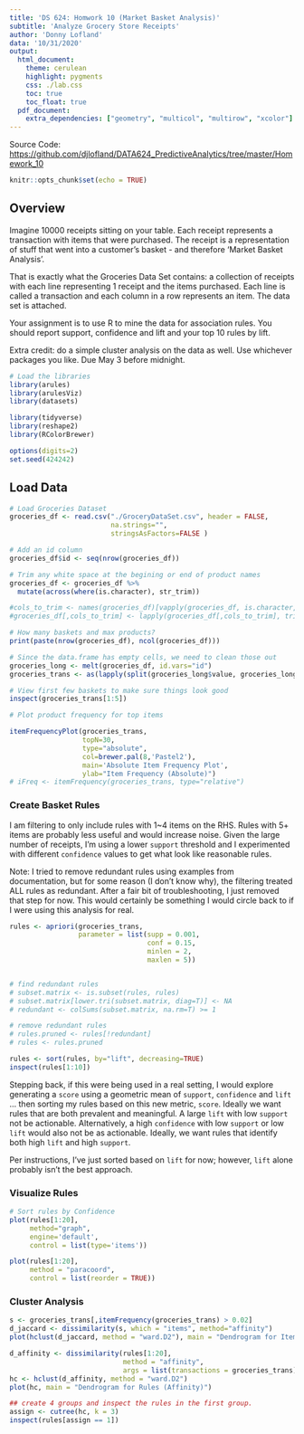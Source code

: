 ```yaml
---
title: 'DS 624: Homwork 10 (Market Basket Analysis)'
subtitle: 'Analyze Grocery Store Receipts'
author: 'Donny Lofland'
data: '10/31/2020'
output:
  html_document:
    theme: cerulean
    highlight: pygments
    css: ./lab.css
    toc: true
    toc_float: true
  pdf_document:
    extra_dependencies: ["geometry", "multicol", "multirow", "xcolor"]
---
```


Source Code: [https://github.com/djlofland/DATA624_PredictiveAnalytics/tree/master/Homework_10](https://github.com/djlofland/DATA624_PredictiveAnalytics/tree/master/Homework_10)

```r
knitr::opts_chunk$set(echo = TRUE)
```

## Overview

Imagine 10000 receipts sitting on your table. Each receipt represents a transaction with items that were purchased. The receipt is a representation of stuff that went into a customer’s basket - and therefore ‘Market Basket Analysis’.

That is exactly what the Groceries Data Set contains: a collection of receipts with each line representing 1 receipt and the items purchased. Each line is called a transaction and each column in a row represents an item.  The data set is attached.

Your assignment is to use R to mine the data for association rules. You should report support, confidence and lift and your top 10 rules by lift. 

Extra credit: do a simple cluster analysis on the data as well.  Use whichever packages you like.  Due May 3 before midnight.


```r
# Load the libraries
library(arules)
library(arulesViz)
library(datasets)

library(tidyverse)
library(reshape2)
library(RColorBrewer)

options(digits=2)
set.seed(424242)
```

## Load Data

```r
# Load Groceries Dataset
groceries_df <- read.csv("./GroceryDataSet.csv", header = FALSE,
                         na.strings="", 
                         stringsAsFactors=FALSE )

# Add an id column
groceries_df$id <- seq(nrow(groceries_df))

# Trim any white space at the begining or end of product names
groceries_df <- groceries_df %>%
  mutate(across(where(is.character), str_trim))

#cols_to_trim <- names(groceries_df)[vapply(groceries_df, is.character, logical(1))]
#groceries_df[,cols_to_trim] <- lapply(groceries_df[,cols_to_trim], trimws)

# How many baskets and max products?
print(paste(nrow(groceries_df), ncol(groceries_df)))

# Since the data.frame has empty cells, we need to clean those out
groceries_long <- melt(groceries_df, id.vars="id")
groceries_trans <- as(lapply(split(groceries_long$value, groceries_long$id), unique), "transactions")

# View first few baskets to make sure things look good
inspect(groceries_trans[1:5])

# Plot product frequency for top items

itemFrequencyPlot(groceries_trans, 
                  topN=30, 
                  type="absolute",
                  col=brewer.pal(8,'Pastel2'),
                  main='Absolute Item Frequency Plot',
                  ylab="Item Frequency (Absolute)")
# iFreq <- itemFrequency(groceries_trans, type="relative")
```

### Create Basket Rules

I am filtering to only include rules with 1~4 items on the RHS.  Rules with 5+ items are probably less useful and would increase noise.  Given the large number of receipts, I'm using a lower `support` threshold and I experimented with different `confidence` values to get what look like reasonable rules.

Note: I tried to remove redundant rules using examples from documentation, but for some reason (I don't know why), the filtering treated ALL rules as redundant.  After a fair bit of troubleshooting, I just removed that step for now.  This would certainly be something I would circle back to if I were using this analysis for real.

```r
rules <- apriori(groceries_trans, 
                 parameter = list(supp = 0.001, 
                                  conf = 0.15,
                                  minlen = 2,
                                  maxlen = 5))


# find redundant rules
# subset.matrix <- is.subset(rules, rules)
# subset.matrix[lower.tri(subset.matrix, diag=T)] <- NA
# redundant <- colSums(subset.matrix, na.rm=T) >= 1

# remove redundant rules
# rules.pruned <- rules[!redundant]
# rules <- rules.pruned

rules <- sort(rules, by="lift", decreasing=TRUE)
inspect(rules[1:10])
```

Stepping back, if this were being used in a real setting, I would explore generating a `score` using a geometric mean of `support`, `confidence` and `lift` ... then sorting my rules based on this new metric, `score`.  Ideally we want rules that are both prevalent and meaningful.  A large `lift` with low `support` not be actionable. Alternatively, a high `confidence` with low `support` or low `lift` would also not be as actionable.  Ideally, we want rules that identify both high `lift` and high `support`.  

Per instructions, I've just sorted based on `lift` for now; however, `lift` alone probably isn't the best approach.

### Visualize Rules

```r
# Sort rules by Confidence
plot(rules[1:20], 
     method="graph", 
     engine='default', 
     control = list(type='items'))
```

```r
plot(rules[1:20],
     method = "paracoord",
     control = list(reorder = TRUE))
```

### Cluster Analysis

```r
s <- groceries_trans[,itemFrequency(groceries_trans) > 0.02]
d_jaccard <- dissimilarity(s, which = "items", method="affinity")
plot(hclust(d_jaccard, method = "ward.D2"), main = "Dendrogram for Items")
```

```r
d_affinity <- dissimilarity(rules[1:20], 
                            method = "affinity", 
                            args = list(transactions = groceries_trans))
hc <- hclust(d_affinity, method = "ward.D2")
plot(hc, main = "Dendrogram for Rules (Affinity)") 

## create 4 groups and inspect the rules in the first group.
assign <- cutree(hc, k = 3)
inspect(rules[assign == 1])
```
